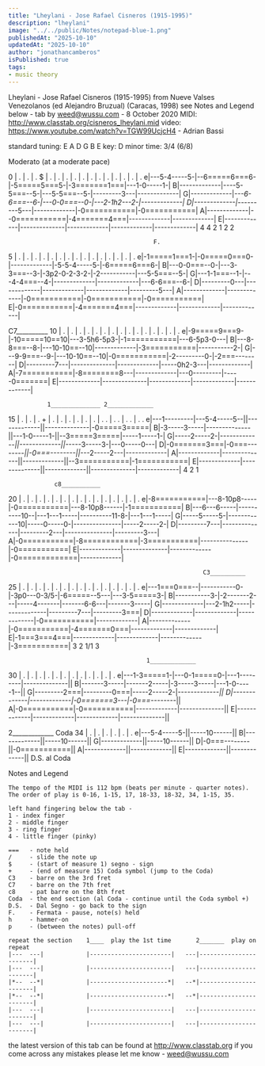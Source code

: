 ```yaml
---
title: "Lheylani - Jose Rafael Cisneros (1915-1995)"
description: "lheylani"
image: "../../public/Notes/notepad-blue-1.png"
publishedAt: "2025-10-10"
updatedAt: "2025-10-10" 
author: "jonathancamberos"
isPublished: true
tags: 
- music theory
---
```


Lheylani - Jose Rafael Cisneros (1915-1995)
from Nueve Valses Venezolanos (ed Alejandro Bruzual) (Caracas, 1998)
see Notes and Legend below - tab by weed@wussu.com - 8 October 2020
MIDI: http://www.classtab.org/cisneros_lheylani.mid
video: https://www.youtube.com/watch?v=TGW99UcjcH4 - Adrian Bassi

standard tuning: E A D G B E     key: D minor     time: 3/4 (6/8)

 Moderato (at a moderate pace)

0  | . | . | . $  | . | . | .   | . | . | .   | . | . | .   | . | . | .
e|---5-4-----5-|--6=====6===6-|-5=====5===5-|-3=======1===|---1-0-----1-|
B|-------------|----5-5===--5-|---5-5===--5-|---------3---|-------------|
G|-------------|*---6-6===--6-|---0-0===--0-|---2-1h2---2-|-------------|
D|-------------|*---------5---|-------------|-0===========|-0===========|
A|-------------|--0===========|-4=======4===|-------------|-------------|
E|-------------|--------------|-------------|-------------|-------------|
                  4                           4 2 1 2                 2

                                             F.
5  | . | . | .   | . | . | .   | . | . | .   | . | . | .   | . | . | .
e|-1=====1===1-|-0=====0===0-|-------------|-5-5-4-----5-|-6=====6===6-|
B|---0-0===--0-|---3-3===--3-|-3p2-0-2-3-2-|-2-----------|---5-5===--5-|
G|---1-1===--1-|---4-4===--4-|-------------|-------------|---6-6===--6-|
D|---------0---|-------------|-------------|-------------|---------5---|
A|-------------|-------------|-0===========|-0===========|-0===========|
E|-0===========|-4=======4===|-------------|-------------|-------------|
                 
   C7__________
10 | . | . | .   | .  | . | .   | . | . | .   | . | . | .   | . | . | .
e|-9=====9===9-|-10=====10==10|---3-5h6-5p3-|-1===========|---6-5p3-0---|
B|---8-8===--8-|---10-10==--10|-------------|-3===========|-----------2-|
G|---9-9===--9-|---10-10==--10|-0===========|-2---------0-|-2===--------|
D|---------7---|--------------|-------------|-----0h2-3---|-------------|
A|-7===========|-8========8---|-------------|---0---------|-----0=======|
E|-------------|--------------|-------------|-------------|-------------|

               1______________ 2_____________
15 | . | . | . + | . | . | .     | . | . | .     | . . | . .   | . . | . .
e|---1---------|---5-4-----5--||-------------||--------------|-0=====3=====|
B|-3-----3-----|--------------||---1-0-----1-||--3=====3=====|-----1-----1-|
G|-----2-----2-|-------------*||-------------||*-----3-----3-|---0-----0---|
D|-0=======3===|-0===--------*||-0===--------||*---2-----2---|-------------|
A|-------------|--------------||-------------||--3===========|-1===========|
E|-------------|--------------||-------------||--------------|-------------|
                                                 4
                                                 2             1

                 c8___________
20 | . | . | .   | . |  . | .   | . | . | .   | . |  . | .    | . | . | .
e|-8===========|---8-10p8-----|-0===========|---8-10p8------|-1===========|
B|---6---6-----|----------10--|---1---1-----|----------11-8-|---1---1-----|
G|-----5-----5-|------------10|-----0-----0-|---------------|-----2-----2-|
D|---------7---|--------------|---------2---|---------------|---------3---|
A|-0===========|-8============|-3===========|---------------|-0===========|
E|-------------|--------------|-------------|-0=============|-------------|

                                                           C3__________
25 | . | . | .   | . | . | .   | . | . | .   | . | . | .   | . | . | .
e|---1===0===--|-----------0-|-3p0---0-3/5-|-6=====--5---|---3-5=====3-|
B|-----------3-|-2-------2---|-----4-------|-------6-6---|-------3-----|
G|-------------|---2-1h2-----|-------------|---------7---|---------3===|
D|-------------|-------------|-------------|-0===========|-------------|
A|-------------|-0===========|-4=======0===|-------------|-------------|
E|-1===3===4===|-------------|-------------|-------------|-3===========|
                 3             2       1/1   3

                                           1_____________
30 | . | . | .   | . | . | .   | . | . | .   | . | . | .
e|---1-3=====1-|---0-1=====0-|---1---------|--------------||
B|-------3-----|-------2-----|-3-----3-----|---1-0-----1--||
G|---------2===|---------0===|-----2-----2-|-------------*||
D|-------------|-------------|-0=======3---|-0===--------*||
A|-0===========|-0===========|-------------|--------------||
E|-------------|-------------|-------------|--------------||

 2_____________ Coda
34 | . | . | .    | . | . | .
e|---5-4-----5-||-----10------||
B|-------------||-----10------||
G|-------------||-----10------||
D|-0===--------||-0===========||
A|-------------||-------------||
E|-------------||-------------||
              D.S.
            al Coda

Notes and Legend
~~~~~~~~~~~~~~~~
The tempo of the MIDI is 112 bpm (beats per minute - quarter notes).
The order of play is 0-16, 1-15, 17, 18-33, 18-32, 34, 1-15, 35.

left hand fingering below the tab -
1 - index finger
2 - middle finger
3 - ring finger
4 - little finger (pinky)

===   - note held
/     - slide the note up
$     - (start of measure 1) segno - sign
+     - (end of measure 15) Coda symbol (jump to the Coda)
C3    - barre on the 3rd fret
C7    - barre on the 7th fret
c8    - pat barre on the 8th fret
Coda  - the end section (al Coda - continue until the Coda symbol +)
D.S.  - Dal Segno - go back to the sign
F.    - Fermata - pause, note(s) held
h     - hammer-on
p     - (between the notes) pull-off

repeat the section    1____  play the 1st time       2_______  play on repeat
|---  ---|            |-----------------------|   ---|-----------------------|
|---  ---|            |-----------------------|   ---|-----------------------|
|*--  --*|            |----------------------*|   --*|-----------------------|
|*--  --*|            |----------------------*|   --*|-----------------------|
|---  ---|            |-----------------------|   ---|-----------------------|
|---  ---|            |-----------------------|   ---|-----------------------|

~~~~~~~~~~~~~~~~~~~~~~~~~~~~~~~~~~~~~~~~~~~~~~~~~~~~~~~~~~~~~~~~~~~~~~~~~~~~~~~~

the latest version of this tab can be found at http://www.classtab.org
if you come across any mistakes please let me know - weed@wussu.com

